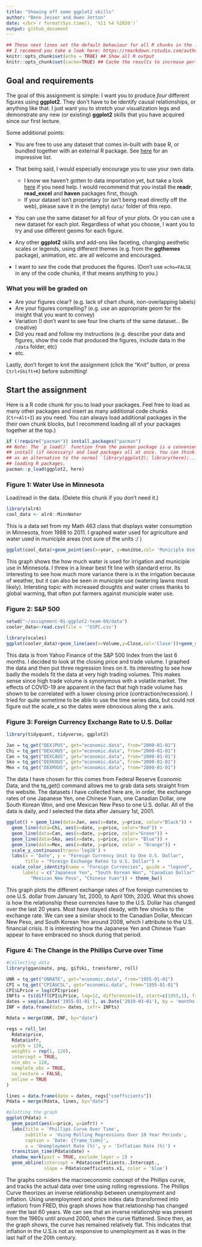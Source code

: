 ```yaml
---
title: "Showing off some ggplot2 skills"
author: "Benn Jesser and Owen Jetton"
date: </br>`r format(Sys.time(), '%11 %4 %2020')`
output: github_document
---
```


```r
## These next lines set the default behaviour for all R chunks in the .Rmd document.
## I recomend you take a look here: https://rmarkdown.rstudio.com/authoring_rcodechunks.html
knitr::opts_chunk$set(echo = TRUE) ## Show all R output
knitr::opts_chunk$set(cache=TRUE) ## Cache the results to increase performance.
```

## Goal and requirements

The goal of this assignment is simple: I want you to produce *four* different figures using **ggplot2**. They don't have to be identify causal relationships, or anything like that. I just want you to stretch your visualization legs and demonstrate any new (or existing) **ggplot2** skills that you have acquired since our first lecture. 

Some additional points:

- You are free to use any dataset that comes in-built with base R, or bundled together with an external R package. See [here](https://vincentarelbundock.github.io/Rdatasets/datasets.html) for an impressive list.

- That being said, I would especially encourage you to use your own data. 
  - I know we haven't gotten to data importation yet, but take a look [here](https://support.rstudio.com/hc/en-us/articles/218611977-Importing-Data-with-RStudio) if you need help. I would recommend that you install the **readr**, **read_excel** and **haven** packages first, though.
  - If your dataset isn't proprietary (or isn't being read directly off the web), please save it in the (empty) `data/` folder of this repo. 

- You can use the same dataset for all four of your plots. Or you can use a new dataset for each plot. Regardless of what you choose, I want you to try and use different geoms for each figure.

- Any other **ggplot2** skills and add-ons like faceting, changing aesthetic scales or legends, using different themes (e.g. from the **ggthemes** package), animation, etc. are all welcome and encouraged.

- I want to *see* the code that produces the figures. (Don't use `echo=FALSE` in any of the code chunks, if that means anything to you.)

### What you will be graded on

- Are your figures clear? (e.g. lack of chart chunk, non-overlapping labels)
- Are your figures compelling? (e.g. use an appropriate geom for the insight that you want to convey)
- Variation (I don't want to see four line charts of the same dataset... Be creative)
- Did you read and follow my instructions (e.g. describe your data and figures, show the code that produced the figures, include data in the `/data` folder, etc)
- etc.

Lastly, don't forget to knit the assignment (click the "Knit" button, or press `Ctrl+Shift+K`) before submitting!

## Start the assignment

Here is a R code chunk for you to load your packages. Feel free to load as many other packages and insert as many additional code chunks (`Ctr+Alt+I`) as you need. You can always load additional packages in the their own chunk blocks, but I recommend loading all of your packages together at the top.)

```r
if (!require("pacman")) install.packages("pacman")
## Note: The `p_load()` function from the pacman package is a convenient way to 
## install (if necessary) and load packages all at once. You can think of this
## as an alternative to the normal `library(ggplot2); library(here);...` way of
## loading R packages.
pacman::p_load(ggplot2, here)
```


### Figure 1: Water Use in Minnesota

Load/read in the data. (Delete this chunk if you don't need it.)
```r
library(alr4)
cool_data <- alr4::MinnWater
```

This is a data set from my Math 463 class that displays water consumption in Minnesota, from 1988 to 2011. I graphed water used for agriculture and water used in municiple areas (not sure of the units :/ )
```r
ggplot(cool_data)+geom_point(aes(x=year, y=muniUse,col= 'Municiple Use'))+geom_point(aes(x=year, y=irrUse,col='Irrigation Use'))+geom_smooth(aes(x=year, y=muniUse),method = 'lm')+geom_smooth(aes(x=year, y=irrUse),method = 'lm')+labs(x='Year',y='Water Usage',title = 'Minnesota Water Consumption')
```
This graph shows the how much water is used for irrigation and municiple use in Minnesota. I threw in a linear best fit line with standard error. Its interesting to see how much more variance there is in the irrigation because of weather, but it can also be seen in municiple use (watering lawns most likely). Intersting topic with increased droughts and water crises thanks to global warming, that often put farmers against municiple water use.

### Figure 2: S&P 500 
```r
setwd("~/assignment-01-ggplot2-team-09/data")
cooler_data<-read.csv(file = '^GSPC.csv')


```

```r
library(scales)
ggplot(cooler_data)+geom_line(aes(x=Volume,y=Close,col='Close'))+geom_smooth(aes(x=Volume,y=Close,col='lm'),method ='lm',se=FALSE)+geom_smooth(aes(x=Volume,y=Close,col='gam'),method = 'gam',se=FALSE)+geom_smooth(aes(x=Volume,y=Close,col='loess'),method = 'loess',se=FALSE)+labs(y='S&P 500 Closing Price',title = 'S&P 500 in the Last 6 months')


```
This data is from Yahoo Finance of the S&P 500 Index from the last 6 months. I decided to look at the closing price and trade volume. I graphed the data and then put three regression lines on it. Its interesting to see how badly the  models fit the data at very high trading volumes. This makes sense since high trade volume is synonymous with a volatile market. The effects of COVID-19 are apparent in the fact that high trade volume has shown to be correlated with a lower closing price (contraction/recession). I tried for quite sometime to be able to use the time series data, but could not figure out the scale_x so the dates were obnoxious along the x axis.

### Figure 3: Foreign Currency Exchange Rate to U.S. Dollar
```r
library(tidyquant, tidyverse, ggplot2)

Jan = tq_get("DEXJPUS", get="economic.data", from="2000-01-01")
Chi = tq_get("DEXCHUS", get="economic.data", from="2000-01-01")
Can = tq_get("DEXCAUS", get="economic.data", from="2000-01-01")
Sko = tq_get("DEXKOUS", get="economic.data", from="2000-01-01")
Mex = tq_get("DEXMXUS", get="economic.data", from="2000-01-01")

```
The data I have chosen for this comes from Federal Reserve Economic Data, and the tq_get() command allows me to grab data sets straight from the website. The datasets I have collected here are, in order, the exchange rates of one Japanese Yen, one Chinese Yuan, one Canadian Dollar, one South Korean Won, and one Mexican New Peso to one U.S. dollar. All of the data is daily, and I selected the data after January 1st, 2001.

```r
ggplot() + geom_line(data=Jan, aes(x=date, y=price, color="Black")) +
  geom_line(data=Chi, aes(x=date, y=price, color="Red")) +
  geom_line(data=Can, aes(x=date, y=price, color="Green")) +
  geom_line(data=Sko, aes(x=date, y=price, color= "Blue")) +
  geom_line(data=Mex, aes(x=date, y=price, color = "Orange")) +
  scale_y_continuous(trans='log10') + 
  labs(x = "Date", y = "Foreign Currency Unit to One U.S. Dollar", 
       title = "Foreign Exchange Rates to U.S. Dollar") +
  scale_color_identity(name = "Foreign Currencies", guide = "legend",
      labels = c("Japanese Yen", "South Korean Won", "Canadian Dollar",
         "Mexican New Peso", "Chinese Yuan")) + theme_bw()
```
This graph plots the different exchange rates of five foreign currencies to one U.S. dollar from January 1st, 2000, to April 10th, 2020. What this shows is how the relationship these currencies have to the U.S. Dollar has changed over the last 20 years. Most have stayed steady, with few shocks to the exchange rate. We can see a similar shock to the Canadian Dollar, Mexican New Peso, and South Korean Yen around 2008, which I attribute to the U.S. financial crisis. It is interesting how the Japanese Yen and Chinese Yuan  appear to have embraced no shock during that period. 


### Figure 4: The Change in the Phillips Curve over Time

```r
#Collecting data
library(gganimate, png, gifski, transformr, roll)

UNR = tq_get("UNRATE", get="economic.data", from="1955-01-01")
CPI = tq_get("CPIAUCSL", get="economic.data", from="1955-01-01")
CPI$LPrice = log(CPI$price)
INFts = ts(diff(CPI$LPrice, lag=12, differences=1), start=c(1955,1), frequency=12)*100
dates = seq(as.Date('1955-01-01'), as.Date('2019-03-01'), by = 'months')
INF = data.frame(date= dates, infr= INFts)

Rdata = merge(UNR, INF, by="date")

regs = roll_lm(
  Rdata$price,
  Rdata$infr,
  width = 120,
  weights = rep(1, 120),
  intercept = TRUE,
  min_obs = 120,
  complete_obs = TRUE,
  na_restore = FALSE,
  online = TRUE
)

lines = data.frame(date = dates, regs["coefficients"])
Pdata = merge(Rdata, lines, by="date")

#plotting the graph
ggplot(Pdata) +
  geom_point(aes(x=price, y=infr)) +
  labs(title = 'Phillips Curve Over Time',
       subtitle = 'Using Rolling Regressions Over 10 Year Periods',
       caption = 'Date: {frame_time}',
       x = 'Unemployment Rate (%)', y = 'Inflation Rate (%)') +  
  transition_time(Pdata$date) +
  shadow_mark(past = TRUE, exclude_layer = 2) +
  geom_abline(intercept = Pdata$coefficients..Intercept.,
              slope = Pdata$coefficients.x1, color = 'blue')
```
The graphs considers the macroeconomic concept of the Phillips curve, and tracks the actual data over time using rolling regressions. The Phillips Curve theorizes an inverse relationship between unemployment and inflation. Using unemployment and price index data (transformed into inflation) from FRED, this graph shows how that relationship has changed over the last 60 years. We can see that an inverse relationship was present from the 1960s until around 2000, when the curve flattened. Since then, as the graph shows, the curve has remained relatively flat. This indicates that inflation in the U.S.is not as responsive to unemployment as it was in the last half of the 20th century.